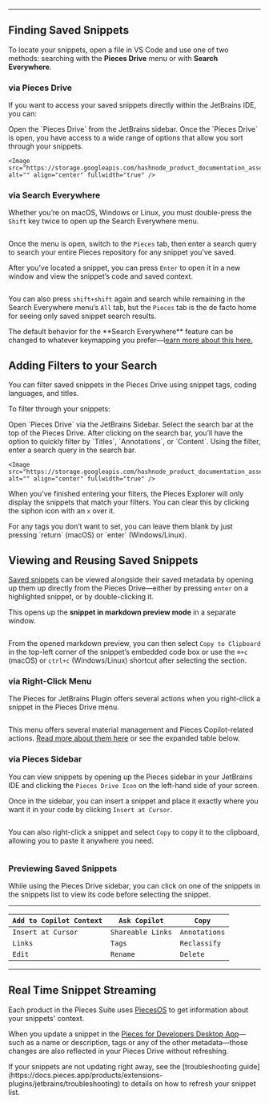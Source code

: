 ***

## Finding Saved Snippets

To locate your snippets, open a file in VS Code and use one of two methods: searching with the **Pieces Drive** menu or with **Search Everywhere**.

### via Pieces Drive

If you want to access your saved snippets directly within the JetBrains IDE, you can:

<Steps>
  <Step title="Locate Pieces Drive">
    Open the `Pieces Drive` from the JetBrains sidebar.
  </Step>

  <Step title="Filter, Search, and Explore">
    Once the `Pieces Drive` is open, you have access to a wide range of options that allow you sort through your snippets.

    <Image src="https://storage.googleapis.com/hashnode_product_documentation_assets/jetbrains_plugin_assets/jetbrains_plugin_assets/using_snippets/search_and_reuse/searching_snippets_drive.gif" alt="" align="center" fullwidth="true" />
  </Step>
</Steps>

### via Search Everywhere

Whether you’re on macOS, Windows or Linux, you must double-press the `Shift` key twice to open up the Search Everywhere menu.

<Image src="https://cdn.hashnode.com/res/hashnode/image/upload/v1731514495750/53039e6c-1199-4879-8b92-40cc02a20a71.png" alt="" align="center" fullwidth="true" />

Once the menu is open, switch to the `Pieces` tab, then enter a search query to search your entire Pieces repository for any snippet you’ve saved.

After you’ve located a snippet, you can press `Enter` to open it in a new window and view the snippet’s code and saved context.

<Image src="https://storage.googleapis.com/hashnode_product_documentation_assets/jetbrains_plugin_assets/jetbrains_plugin_assets/using_snippets/search_and_reuse/searching_for_snippet.gif" alt="" align="center" fullwidth="true" />

You can also press `shift+shift` again and search while remaining in the Search Everywhere menu’s `All` tab, but the `Pieces` tab is the de facto home for seeing only saved snippet search results.

<Callout type="info">
  The default behavior for the **Search Everywhere** feature can be changed to whatever keymapping you prefer—l<a target="_blank" href="https://docs.pieces.app/products/extensions-plugins/jetbrains/commands">earn more about this here.</a>
</Callout>

## Adding Filters to your Search

You can filter saved snippets in the Pieces Drive using snippet tags, coding languages, and titles.

To filter through your snippets:

<Steps>
  <Step title="Open Pieces Drive">
    Open `Pieces Drive` via the JetBrains Sidebar.
  </Step>

  <Step title="Select the Search Bar">
    Select the search bar at the top of the Pieces Drive.
  </Step>

  <Step title="Choose the Filter Option">
    After clicking on the search bar, you’ll have the option to quickly filter by `Titles`, `Annotations`, or `Content`.
  </Step>

  <Step title="Enter your Query">
    Using the filter, enter a search query in the search bar.

    <Image src="https://storage.googleapis.com/hashnode_product_documentation_assets/jetbrains_plugin_assets/jetbrains_plugin_assets/using_snippets/search_and_reuse/filtering_snippets.gif" alt="" align="center" fullwidth="true" />
  </Step>
</Steps>

When you’ve finished entering your filters, the Pieces Explorer will only display the snippets that match your filters. You can clear this by clicking the siphon icon with an `x` over it.

<Callout type="tip">
  For any tags you don’t want to set, you can leave them blank by just pressing `return` (macOS) or `enter` (Windows/Linux).
</Callout>

## Viewing and Reusing Saved Snippets

[Saved snippets](https://docs.pieces.app/products/extensions-plugins/jetbrains/drive/save-snippets) can be viewed alongside their saved metadata by opening up them up directly from the Pieces Drive—either by pressing `enter` on a highlighted snippet, or by double-clicking it.

This opens up the **snippet in markdown preview mode** in a separate window.

<Image src="https://cdn.hashnode.com/res/hashnode/image/upload/v1731947059537/0d388dec-e373-4bf4-9ec8-4a8b9dcc9246.png" alt="" align="center" fullwidth="true" />

From the opened markdown preview, you can then select `Copy to Clipboard` in the top-left corner of the snippet’s embedded code box or use the `⌘+c` (macOS) or `ctrl+c` (Windows/Linux) shortcut after selecting the section.

### via Right-Click Menu

The Pieces for JetBrains Plugin offers several actions when you right-click a snippet in the Pieces Drive menu.

<Image src="https://storage.googleapis.com/hashnode_product_documentation_assets/jetbrains_plugin_assets/jetbrains_plugin_assets/using_snippets/search_and_reuse/pieces_drive_right_click.png" alt="" align="center" fullwidth="true" />

This menu offers several material management and Pieces Copilot-related actions. [Read more about them here](https://docs.pieces.app/products/extensions-plugins/jetbrains/drive/edit-update#actions-from-the-editing-view) or see the expanded table below.

### via Pieces Sidebar

You can view snippets by opening up the Pieces sidebar in your JetBrains IDE and clicking the `Pieces Drive Icon` on the left-hand side of your screen.

Once in the sidebar, you can insert a snippet and place it exactly where you want it in your code by clicking `Insert at Cursor`.

<Image src="https://storage.googleapis.com/hashnode_product_documentation_assets/jetbrains_plugin_assets/jetbrains_plugin_assets/using_snippets/search_and_reuse/copy_to_clipboard_drive.png" alt="" align="center" fullwidth="true" />

You can also right-click a snippet and select `Copy` to copy it to the clipboard, allowing you to paste it anywhere you need.

<Image src="https://storage.googleapis.com/hashnode_product_documentation_assets/jetbrains_plugin_assets/jetbrains_plugin_assets/using_snippets/search_and_reuse/copy_to_clipboard_drive.png" alt="" align="center" fullwidth="true" />

### Previewing Saved Snippets

While using the Pieces Drive sidebar, you can click on one of the snippets in the snippets list to view its code before selecting the snippet.

***

| `Add to Copilot Context` | `Ask Copilot`     | `Copy`        |
| ------------------------ | ----------------- | ------------- |
| `Insert at Cursor`       | `Shareable Links` | `Annotations` |
| `Links`                  | `Tags`            | `Reclassify`  |
| `Edit`                   | `Rename`          | `Delete`      |

***

## Real Time Snippet Streaming[​](https://docs.pieces.app/extensions-plugins/jetbrains#real-time-snippet-streaming)

Each product in the Pieces Suite uses [PiecesOS](https://docs.pieces.app/products/core-dependencies/pieces-os) to get information about your snippets' context.

When you update a snippet in the [Pieces for Developers Desktop App](https://docs.pieces.app/products/desktop)—such as a name or description, tags or any of the other metadata—those changes are also reflected in your Pieces Drive without refreshing.

<Callout type="tip">
  If your snippets are not updating right away, see the [troubleshooting guide](https://docs.pieces.app/products/extensions-plugins/jetbrains/troubleshooting) to details on how to refresh your snippet list.
</Callout>
